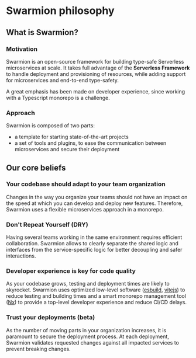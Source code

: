 
# Swarmion philosophy

<DocCardList items={useCurrentSidebarCategory().items} />

## What is Swarmion?

### Motivation

Swarmion is an open-source framework for building type-safe Serverless microservices at scale. It takes full advantage of the **Serverless Framework** to handle deployment and provisioning of resources, while adding support for microservices and end-to-end type-safety.

A great emphasis has been made on developer experience, since working with a Typescript monorepo is a challenge.

### Approach

Swarmion is composed of two parts:

- a template for starting state-of-the-art projects
- a set of tools and plugins, to ease the communication between microservices and secure their deployment

## Our core beliefs

### Your codebase should adapt to your team organization

Changes in the way you organize your teams should not have an impact on the speed at which you can develop and deploy new features. Therefore, Swarmion uses a flexible microservices approach in a monorepo.

### Don't Repeat Yourself (DRY)

Having several teams working in the same environment requires efficient collaboration. Swarmion allows to clearly separate the shared logic and interfaces from the service-specific logic for better decoupling and safer interactions.

### Developer experience is key for code quality

As your codebase grows, testing and deployment times are likely to skyrocket. Swarmion uses optimized low-level software ([esbuild](https://esbuild.github.io/), [vitejs](https://vitejs.dev/)) to reduce testing and building times and a smart monorepo management tool ([Nx](https://nx.dev)) to provide a top-level developer experience and reduce CI/CD delays.

### Trust your deployments (beta)

As the number of moving parts in your organization increases, it is paramount to secure the deployment process. At each deployment, Swarmion validates requested changes against all impacted services to prevent breaking changes.
